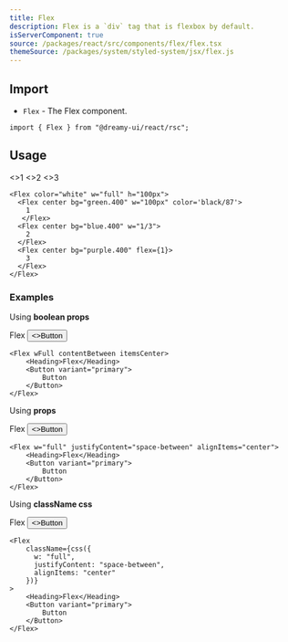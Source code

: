 ```yaml
---
title: Flex
description: Flex is a `div` tag that is flexbox by default.
isServerComponent: true
source: /packages/react/src/components/flex/flex.tsx
themeSource: /packages/system/styled-system/jsx/flex.js
---
```


## Import

- `Flex` - The Flex component.

```tsx
import { Flex } from "@dreamy-ui/react/rsc";
```

## Usage

<Wrapper>
	<Flex color="white" w="full" h="100px">
		<Flex center bg="green.400" w="100px" color='black/87'>
			<>1</>
		</Flex>
		<Flex center bg="blue.400" w="1/3">
			<>2</>
		</Flex>
		<Flex center bg="purple.400" flex={1}>
			<>3</>
		</Flex>
	</Flex>
</Wrapper>

```tsx
<Flex color="white" w="full" h="100px">
  <Flex center bg="green.400" w="100px" color='black/87'>
    1
   </Flex>
  <Flex center bg="blue.400" w="1/3">
    2
  </Flex>
  <Flex center bg="purple.400" flex={1}>
    3
  </Flex>
</Flex>
```

### Examples

Using **boolean props**

<Wrapper>
	<Flex wFull contentBetween itemsCenter>
		<Heading>Flex</Heading>
    <Button variant="primary">
        <>Button</>
    </Button>
	</Flex>
</Wrapper>

```tsx
<Flex wFull contentBetween itemsCenter>
    <Heading>Flex</Heading>
    <Button variant="primary">
        Button
    </Button>
</Flex>
```

Using **props**

<Wrapper>
	<Flex w="full" justifyContent="space-between" alignItems="center">
    <Heading>Flex</Heading>
    <Button variant="primary">
        <>Button</>
    </Button>
	</Flex>
</Wrapper>

```tsx
<Flex w="full" justifyContent="space-between" alignItems="center">
    <Heading>Flex</Heading>
    <Button variant="primary">
        Button
    </Button>
</Flex>
```

Using **className css**
  
<Wrapper>
	<Flex w="full" justifyContent="space-between" alignItems="center">
		<Heading>Flex</Heading>
		<Button variant="primary">
        <>Button</>
		</Button>
	</Flex>
</Wrapper>

```tsx
<Flex 
    className={css({
      w: "full",
      justifyContent: "space-between",
      alignItems: "center"
    })}
>
    <Heading>Flex</Heading>
    <Button variant="primary">
        Button
    </Button>
</Flex>
````